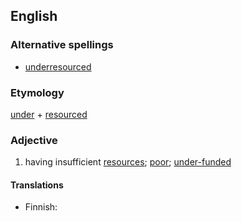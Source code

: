 ==English==

===Alternative spellings===
* [[underresourced]]

===Etymology===
[[under]] + [[resourced]]

===Adjective===
{{en-adj}}

# {{context|politically correct}} having insufficient [[resources]]; [[poor]]; [[under-funded]]

====Translations====
{{trans-top}}
* Finnish: {{t-|fi|aliresursoitu}}
{{trans-mid}}
{{trans-bottom}}
